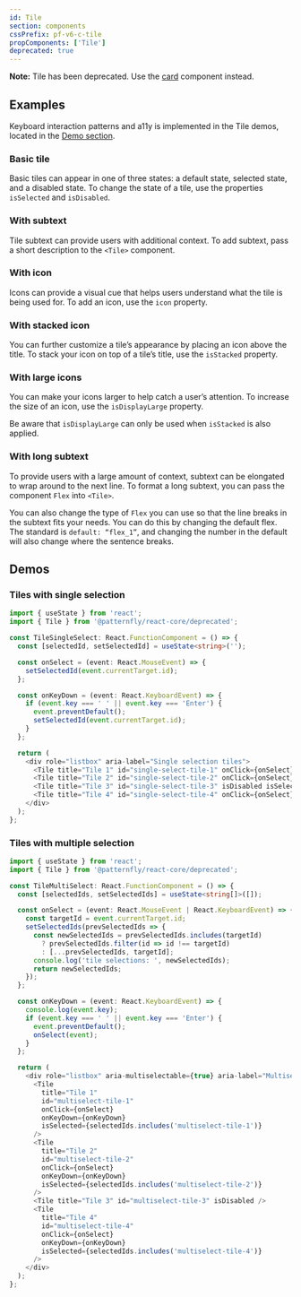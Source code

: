 ```yaml
---
id: Tile
section: components
cssPrefix: pf-v6-c-tile
propComponents: ['Tile']
deprecated: true
---
```



**Note:** Tile has been deprecated. Use the [card](/components/card#cards-as-tiles) component instead.

## Examples

Keyboard interaction patterns and a11y is implemented in the Tile demos, located in the [Demo section](/components/tile/react-demos).

### Basic tile

Basic tiles can appear in one of three states: a default state, selected state, and a disabled state. To change the state of a tile, use the properties `isSelected` and `isDisabled`.



<LiveExample src={TileBasic} />

### With subtext

Tile subtext can provide users with additional context. To add subtext, pass a short description to the `<Tile>` component.



<LiveExample src={TileWithSubtext} />

### With icon

Icons can provide a visual cue that helps users understand what the tile is being used for. To add an icon, use the `icon` property.



<LiveExample src={TileWithIcon} />

### With stacked icon

You can further customize a tile’s appearance by placing an icon above the title. To stack your icon on top of a tile’s title, use the `isStacked` property.



<LiveExample src={TileStacked} />

### With large icons

You can make your icons larger to help catch a user’s attention. To increase the size of an icon, use the `isDisplayLarge` property.

Be aware that `isDisplayLarge` can only be used when `isStacked` is also applied.



<LiveExample src={TileStackedWithLargeIcons} />

### With long subtext

To provide users with a large amount of context, subtext can be elongated to wrap around to the next line. To format a long subtext, you can pass the component `Flex` into `<Tile>`.

You can also change the type of `Flex` you can use so that the line breaks in the subtext fits your needs. You can do this by changing the default flex. The standard is `default: “flex_1”`, and changing the number in the default will also change where the sentence breaks.



<LiveExample src={TileWithExtraContent} />

## Demos

### Tiles with single selection

```ts
import { useState } from 'react';
import { Tile } from '@patternfly/react-core/deprecated';

const TileSingleSelect: React.FunctionComponent = () => {
  const [selectedId, setSelectedId] = useState<string>('');

  const onSelect = (event: React.MouseEvent) => {
    setSelectedId(event.currentTarget.id);
  };

  const onKeyDown = (event: React.KeyboardEvent) => {
    if (event.key === ' ' || event.key === 'Enter') {
      event.preventDefault();
      setSelectedId(event.currentTarget.id);
    }
  };

  return (
    <div role="listbox" aria-label="Single selection tiles">
      <Tile title="Tile 1" id="single-select-tile-1" onClick={onSelect} onKeyDown={onKeyDown} isSelected={selectedId === 'single-select-tile-1'} />
      <Tile title="Tile 2" id="single-select-tile-2" onClick={onSelect} onKeyDown={onKeyDown} isSelected={selectedId === 'single-select-tile-2'} />
      <Tile title="Tile 3" id="single-select-tile-3" isDisabled isSelected={selectedId === 'single-select-tile-3'} />
      <Tile title="Tile 4" id="single-select-tile-4" onClick={onSelect} onKeyDown={onKeyDown} isSelected={selectedId === 'single-select-tile-4'} />
    </div>
  );
};
```

### Tiles with multiple selection

```ts
import { useState } from 'react';
import { Tile } from '@patternfly/react-core/deprecated';

const TileMultiSelect: React.FunctionComponent = () => {
  const [selectedIds, setSelectedIds] = useState<string[]>([]);

  const onSelect = (event: React.MouseEvent | React.KeyboardEvent) => {
    const targetId = event.currentTarget.id;
    setSelectedIds(prevSelectedIds => {
      const newSelectedIds = prevSelectedIds.includes(targetId)
        ? prevSelectedIds.filter(id => id !== targetId)
        : [...prevSelectedIds, targetId];
      console.log('tile selections: ', newSelectedIds);
      return newSelectedIds;
    });
  };

  const onKeyDown = (event: React.KeyboardEvent) => {
    console.log(event.key);
    if (event.key === ' ' || event.key === 'Enter') {
      event.preventDefault();
      onSelect(event);
    }
  };

  return (
    <div role="listbox" aria-multiselectable={true} aria-label="Multiselectable tiles">
      <Tile
        title="Tile 1"
        id="multiselect-tile-1"
        onClick={onSelect}
        onKeyDown={onKeyDown}
        isSelected={selectedIds.includes('multiselect-tile-1')}
      />
      <Tile
        title="Tile 2"
        id="multiselect-tile-2"
        onClick={onSelect}
        onKeyDown={onKeyDown}
        isSelected={selectedIds.includes('multiselect-tile-2')}
      />
      <Tile title="Tile 3" id="multiselect-tile-3" isDisabled />
      <Tile
        title="Tile 4"
        id="multiselect-tile-4"
        onClick={onSelect}
        onKeyDown={onKeyDown}
        isSelected={selectedIds.includes('multiselect-tile-4')}
      />
    </div>
  );
};
```
